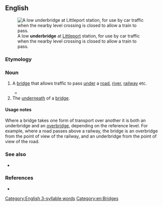==English==
[[File:Littleport railway station photo-survey (12) - geograph.org.uk - 1491347.jpg|thumb|A low '''underbridge''' at [[Littleport]] station, for use by car traffic when the nearby level crossing is closed to allow a train to pass.]]

===Etymology===
{{prefix|en|under|bridge}}

===Noun===
{{en-noun}}

# {{lb|en|British}} A [[bridge]] that allows traffic to pass [[under]] a [[road]], [[river]], [[railway]] etc.
#* {{quote-journal|en|date=2020 December 2|title=Network News: Green light for NR to close crossings|journal=Rail|page=23|text=Additionally, NR has been given permission to alter highway rights at the '''underbridge''' at [[Littleport]] station.}}
# The [[underneath]] of a [[bridge]].

====Usage notes====
Where a bridge takes one form of transport over another it is both an underbridge and an [[overbridge]], depending on the reference level. For example, where a road passes above a railway, the bridge is an overbridge from the point of view of the railway, and an underbridge from the point of view of the road.

===See also===
* {{l|en|overbridge}}

===References===
* {{R:Lexico}}

[[Category:English 3-syllable words]]
[[Category:en:Bridges]]